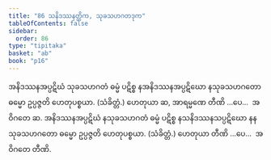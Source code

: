 ```yaml
---
title: "86 သနိဒဿနတ္တိက, သုခသဟဂတဒုက"
tableOfContents: false
sidebar:
  order: 86
type: "tipitaka"
basket: "ab"
book: "p16"
---
```



<DynamicBreadcrumb />

<Division number="137" book="p16" e="ch" v="40" p="285">

<Paragraph number="328" book="p16">
အနိဒဿနအပ္ပဋိဃံ သုခသဟဂတံ ဓမ္မံ ပဋိစ္စ နအနိဒဿနအပ္ပဋိဃော နသုခသဟဂတော ဓမ္မော ဥပ္ပဇ္ဇတိ ဟေတုပစ္စယာ. (သံခိတ္တံ.) ဟေတုယာ ဆ, အာရမ္မဏေ တီဏိ …ပေ…  အဝိဂတေ ဆ.
</Paragraph>

<Paragraph number="329" book="p16">
အနိဒဿနအပ္ပဋိဃံ နသုခသဟဂတံ ဓမ္မံ ပဋိစ္စ နသနိဒဿနသပ္ပဋိဃော နနသုခသဟဂတော ဓမ္မော ဥပ္ပဇ္ဇတိ ဟေတုပစ္စယာ. (သံခိတ္တံ.) ဟေတုယာ တီဏိ …ပေ…  အဝိဂတေ တီဏိ.
</Paragraph>
</Division>